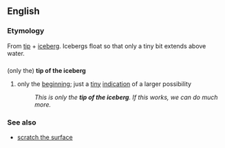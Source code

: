 ==English==
===Etymology===
From [[tip]] + [[iceberg]].  Icebergs float so that only a tiny bit extends above water.
==={{idiom}}===
(only the) '''tip of the iceberg'''
#only the [[beginning]]; just a [[tiny]] [[indication]] of a larger possibility
#:''This is only the '''tip of the iceberg'''.  If this works, we can do much more.''

===See also===
*[[scratch the surface]]